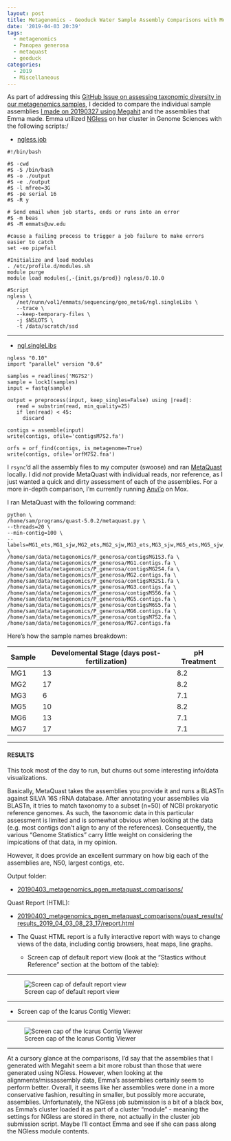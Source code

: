 ```yaml
---
layout: post
title: Metagenomics - Geoduck Water Sample Assembly Comparisons with MetaQuast
date: '2019-04-03 20:39'
tags:
  - metagenomics
  - Panopea generosa
  - metaquast
  - geoduck
categories:
  - 2019
  - Miscellaneous
---
```

As part of addressing this [GitHub Issue on assessing taxonomic diversity in our metagenomics samples](https://github.com/RobertsLab/resources/issues/547), I decided to compare the individual sample assemblies [I made on 20190327 using Megahit](https://robertslab.github.io/sams-notebook/posts/2019/2019-03-27-Metagenome-Assemblies-P.generosa-Water-Samples-Trimmed-HiSeqX-Data-Using-Megahit-on-Mox/) and the assemblies that Emma made. Emma utilized [NGless](https://github.com/ngless-toolkit/ngless) on her cluster in Genome Sciences with the following scripts:/

- [ngless.job](http://eagle.fish.washington.edu/oyster/metagenomics_2019/ngless.job)

```shell
#!/bin/bash

#$ -cwd
#$ -S /bin/bash
#$ -o ./output
#$ -e ./output
#$ -l mfree=3G
#$ -pe serial 16
#$ -R y

# Send email when job starts, ends or runs into an error
#$ -m beas
#$ -M emmats@uw.edu

#cause a failing process to trigger a job failure to make errors easier to catch
set -eo pipefail

#Initialize and load modules
. /etc/profile.d/modules.sh
module purge
module load modules{,-{init,gs/prod}} ngless/0.10.0

#Script
ngless \
   /net/nunn/vol1/emmats/sequencing/geo_metaG/ngl.singleLibs \
   --trace \
   --keep-temporary-files \
   -j $NSLOTS \
   -t /data/scratch/ssd
```

---

- [ngl.singleLibs](http://eagle.fish.washington.edu/oyster/metagenomics_2019/ngl.singleLibs)

```shell
ngless "0.10"
import "parallel" version "0.6"

samples = readlines('MG7S2')
sample = lock1(samples)
input = fastq(sample)

output = preprocess(input, keep_singles=False) using |read|:
   read = substrim(read, min_quality=25)
   if len(read) < 45:
     discard

contigs = assemble(input)
write(contigs, ofile='contigsM7S2.fa')

orfs = orf_find(contigs, is_metagenome=True)
write(contigs, ofile='orfM7S2.fna')
```

I `rsync`'d all the assembly files to my computer (swoose) and ran [MetaQuast](http://quast.sourceforge.net/metaquast) locally. I did _not_ provide MetaQuast with individual reads, nor reference, as I just wanted a quick and dirty assessment of each of the assemblies. For a more in-depth comparison, I'm currently running [Anvi'o](http://merenlab.org/software/anvio/) on Mox.

I ran MetaQuast with the following command:

```shell
python \
/home/sam/programs/quast-5.0.2/metaquast.py \
--threads=20 \
--min-contig=100 \
--labels=MG1_ets,MG1_sjw,MG2_ets,MG2_sjw,MG3_ets,MG3_sjw,MG5_ets,MG5_sjw,MG6_ets,MG6_sjw,MG7_ets,MG7_sjw \
/home/sam/data/metagenomics/P_generosa/contigsMG1S3.fa \
/home/sam/data/metagenomics/P_generosa/MG1.contigs.fa \
/home/sam/data/metagenomics/P_generosa/contigsMG2S4.fa \
/home/sam/data/metagenomics/P_generosa/MG2.contigs.fa \
/home/sam/data/metagenomics/P_generosa/contigsM32S1.fa \
/home/sam/data/metagenomics/P_generosa/MG3.contigs.fa \
/home/sam/data/metagenomics/P_generosa/contigsM5S6.fa \
/home/sam/data/metagenomics/P_generosa/MG5.contigs.fa \
/home/sam/data/metagenomics/P_generosa/contigsM6S5.fa \
/home/sam/data/metagenomics/P_generosa/MG6.contigs.fa \
/home/sam/data/metagenomics/P_generosa/contigsM7S2.fa \
/home/sam/data/metagenomics/P_generosa/MG7.contigs.fa
```

Here's how the sample names breakdown:

| Sample | Develomental Stage (days post-fertilization) | pH Treatment |
|--------|-------------------------|--------------|
| MG1    | 13                      | 8.2          |
| MG2    | 17                      | 8.2          |
| MG3    | 6                       | 7.1          |
| MG5    | 10                      | 8.2          |
| MG6    | 13                      | 7.1          |
| MG7    | 17                      | 7.1          |



---

#### RESULTS

This took most of the day to run, but churns out some interesting info/data visualizations.

Basically, MetaQuast takes the assemblies you provide it and runs a BLASTn against SILVA 16S rRNA database. After annotating your assemblies via BLASTn, it tries to match taxonomy to a subset (n=50) of NCBI prokaryotic reference genomes. As such, the taxonomic data in this particular assessment is limited and is somewhat obvious when looking at the data (e.g. most contigs don't align to any of the references). Consequently, the various "Genome Statistics" carry little weight on considering the impications of that data, in my opinion.

However, it does provide an excellent summary on how big each of the assemblies are, N50, largest contigs, etc.

Output folder:

- [20190403_metagenomics_pgen_metaquast_comparisons/](http://gannet.fish.washington.edu/Atumefaciens/20190403_metagenomics_pgen_metaquast_comparisons/)

Quast Report (HTML):

- [20190403_metagenomics_pgen_metaquast_comparisons/quast_results/results_2019_04_03_08_23_17/report.html](http://gannet.fish.washington.edu/Atumefaciens/20190403_metagenomics_pgen_metaquast_comparisons/quast_results/results_2019_04_03_08_23_17/report.html)

- The Quast HTML report is a fully interactive report with ways to change views of the data, including contig browsers, heat maps, line graphs.

  - Screen cap of default report view (look at the "Stastics without Reference" section at the bottom of the table):

---

  ![Screen cap of default report view](https://github.com/RobertsLab/sams-notebook/blob/master/images/screencaps/20190404_metagenomics_pgen_quast-01.png?raw=true)

---

  - Screen cap of the Icarus Contig Viewer:

---

![Screen cap of the Icarus Contig Viewer](https://github.com/RobertsLab/sams-notebook/blob/master/images/screencaps/20190404_metagenomics_pgen_quast-02.png?raw=true)


---

At a cursory glance at the comparisons, I'd say that the assemblies that I generated with Megahit seem a bit more robust than those that were generated using NGless. However, when looking at the alignments/missassembly data, Emma's assemblies certainly seem to perform better. Overall, it seems like her assemblies were done in a more conservative fashion, resulting in smaller, but possibly more accurate, assemblies. Unfortunately, the NGless job submission is a bit of a black box, as Emma's cluster loaded it as part of a cluster "module" - meaning the settings for NGless are stored in there, not actually in the cluster job submission script. Maybe I'll contact Emma and see if she can pass along the NGless module contents.
